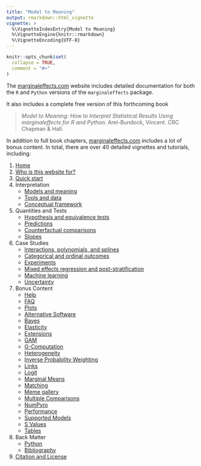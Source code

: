 ```yaml
---
title: "Model to Meaning"
output: rmarkdown::html_vignette
vignette: >
  %\VignetteIndexEntry{Model to Meaning}
  %\VignetteEngine{knitr::rmarkdown}
  %\VignetteEncoding{UTF-8}
---
```


```r
knitr::opts_chunk$set(
  collapse = TRUE,
  comment = "#>"
)
```

The [marginaleffects.com](https://marginaleffects.com) website includes detailed documentation for both the `R` and `Python` versions of the `marginaleffects` package.

It also includes a complete free version of this forthcoming book

> *Model to Meaning: How to Interpret Statistical Results Using marginaleffects for R and Python.* Arel-Bundock, Vincent. CRC Chapman & Hall.

In addition to full book chapters, [marginaleffects.com](https://marginaleffects.com) includes a lot of bonus content. In total, there are over 40 detailed vignettes and tutorials, including:

1. [Home](https://marginaleffects.com/)
1. [Who is this website for?](https://marginaleffects.com/chapters/who.html)
1. [Quick start](https://marginaleffects.com/bonus/get_started.html)
1. Interpretation
   - [Models and meaning](https://marginaleffects.com/chapters/challenge.html)
   - [Tools and data](https://marginaleffects.com/chapters/tools.html)
   - [Conceptual framework](https://marginaleffects.com/chapters/framework.html)
1. Quantities and Tests
   - [Hypothesis and equivalence tests](https://marginaleffects.com/chapters/hypothesis.html)
   - [Predictions](https://marginaleffects.com/chapters/predictions.html)
   - [Counterfactual comparisons](https://marginaleffects.com/chapters/comparisons.html)
   - [Slopes](https://marginaleffects.com/chapters/slopes.html)
1. Case Studies
   - [Interactions, polynomials, and splines](https://marginaleffects.com/chapters/interactions.html)
   - [Categorical and ordinal outcomes](https://marginaleffects.com/chapters/categorical.html)
   - [Experiments](https://marginaleffects.com/chapters/experiments.html)
   - [Mixed effects regression and post-stratification](https://marginaleffects.com/chapters/mrp.html)
   - [Machine learning](https://marginaleffects.com/chapters/ml.html)
   - [Uncertainty](https://marginaleffects.com/chapters/uncertainty.html)
1. Bonus Content
   - [Help](https://marginaleffects.com/bonus/help.html)
   - [FAQ](https://marginaleffects.com/bonus/faq.html)
   - [Plots](https://marginaleffects.com/bonus/plot.html)
   - [Alternative Software](https://marginaleffects.com/bonus/alternative_software.html)
   - [Bayes](https://marginaleffects.com/bonus/brms.html)
   - [Elasticity](https://marginaleffects.com/bonus/elasticity.html)
   - [Extensions](https://marginaleffects.com/bonus/extensions.html)
   - [GAM](https://marginaleffects.com/bonus/gam.html)
   - [G-Computation](https://marginaleffects.com/bonus/gcomputation.html)
   - [Heterogeneity](https://marginaleffects.com/bonus/heterogeneity.html)
   - [Inverse Probability Weighting](https://marginaleffects.com/bonus/ipw.html)
   - [Links](https://marginaleffects.com/bonus/links.html)
   - [Logit](https://marginaleffects.com/bonus/logit.html)
   - [Marginal Means](https://marginaleffects.com/bonus/marginalmeans.html)
   - [Matching](https://marginaleffects.com/bonus/matching.html)
   - [Meme gallery](https://marginaleffects.com/bonus/meme.html)
   - [Multiple Comparisons](https://marginaleffects.com/bonus/multiple_comparisons.html)
   - [NumPyro](https://marginaleffects.com/bonus/numpyro.html)
   - [Performance](https://marginaleffects.com/bonus/performance.html)
   - [Supported Models](https://marginaleffects.com/bonus/supported_models.html)
   - [S Values](https://marginaleffects.com/bonus/svalues.html)
   - [Tables](https://marginaleffects.com/bonus/tables.html)
1. Back Matter
   - [Python](https://marginaleffects.com/chapters/python.html)
   - [Bibliography](https://marginaleffects.com/chapters/bibliography.html)
1. [Citation and License](https://marginaleffects.com/bonus/citation.html)

